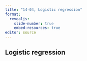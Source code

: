 ```yaml
---
title: "14-04, Logistic regression"
format: 
  revealjs:
    slide-number: true
    embed-resources: true
editor: source
---
```


## Logistic regression

